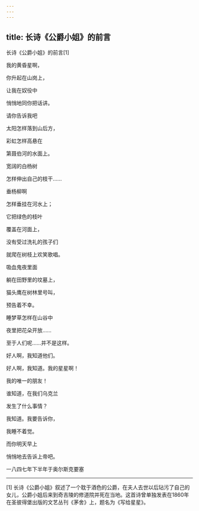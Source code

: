 ```yaml
---
---
---
```

title: 长诗《公爵小姐》的前言
---



长诗《公爵小姐》的前言[1]


我的黄昏星啊，

你升起在山岗上，

让我在奴役中

悄悄地同你把话讲。

请你告诉我吧

太阳怎样落到山后方，

彩虹怎样高悬在

第聂伯河的水面上。

宽阔的白杨树

怎样伸出自己的枝干……





垂杨柳啊

怎样垂挂在河水上；

它把绿色的枝叶

覆盖在河面上，

没有受过洗礼的孩子们

就爬在树枝上欢笑歌唱。

吸血鬼夜里面

躺在田野里的坟墓上，

猫头鹰在树林里号叫，

预告着不幸。

睡梦草怎样在山谷中

夜里把花朵开放……

至于人们呢……并不是这样。

好人啊，我知道他们。

好人啊，我知道。我的星星啊！

我的唯一的朋友！

谁知道，在我们乌克兰

发生了什么事情？

我知道。我要告诉你，

我睡不着觉。

而你明天早上

悄悄地去告诉上帝吧。

一八四七年下半年于奥尔斯克要塞



* * *



[1] 长诗《公爵小姐》叙述了一个耽于酒色的公爵，在夫人去世以后玷污了自己的女儿，公爵小姐后来到奇吉陵的修道院并死在当地。这首诗曾单独发表在1860年在圣彼得堡出版的文艺丛刊《茅舍》上，题名为《写给星星》。